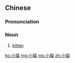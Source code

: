 {{also|小猫}}
==Chinese==
{{zh-forms|s=小猫}}

===Pronunciation===
{{zh-pron
|m=xiǎomāo
|c=siu2 maau1
|cat=n
}}

===Noun===
{{zh-noun}}

# [[kitten]]
#: {{zh-x|你 拍 一，我 拍 一，一 只 小貓 坐 飛機。|[[eeny, meeny, miny, moe|Eeny, meeny, miny moe, catch a tiger by the toe.]] (Literally, "You clap, I clap, a '''kitten''' boards a plane.")}}

{{zh-cat|Baby animals}}

[[ko:小貓]]
[[mg:小貓]]
[[ms:小貓]]
[[zh:小貓]]